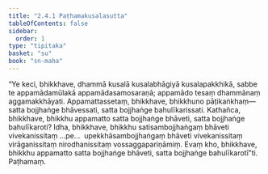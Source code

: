 ```yaml
---
title: "2.4.1 Paṭhamakusalasutta"
tableOfContents: false
sidebar:
  order: 1
type: "tipitaka"
basket: "su"
book: "sn-maha"
---
```



<DynamicBreadcrumb />

<Division number="212" book="sn-maha">

<Paragraph number="498" book="sn-maha">
“Ye keci, bhikkhave, dhammā kusalā kusalabhāgiyā kusalapakkhikā, sabbe te appamādamūlakā appamādasamosaraṇā; appamādo tesaṃ dhammānaṃ aggamakkhāyati. Appamattassetaṃ, bhikkhave, bhikkhuno pāṭikaṅkhaṃ—  satta bojjhaṅge bhāvessati, satta bojjhaṅge bahulīkarissati.
</Paragraph>

<Paragraph number="499" book="sn-maha">
Kathañca, bhikkhave, bhikkhu appamatto satta bojjhaṅge bhāveti, satta bojjhaṅge bahulīkaroti? Idha, bhikkhave, bhikkhu satisambojjhaṅgaṃ bhāveti vivekanissitaṃ …pe…  upekkhāsambojjhaṅgaṃ bhāveti vivekanissitaṃ virāganissitaṃ nirodhanissitaṃ vossaggapariṇāmiṃ. Evaṃ kho, bhikkhave, bhikkhu appamatto satta bojjhaṅge bhāveti, satta bojjhaṅge bahulīkarotī”ti.

</Paragraph>
</Division>

<Paragraph number="500" type="center" book="sn-maha">
Paṭhamaṃ.
</Paragraph>